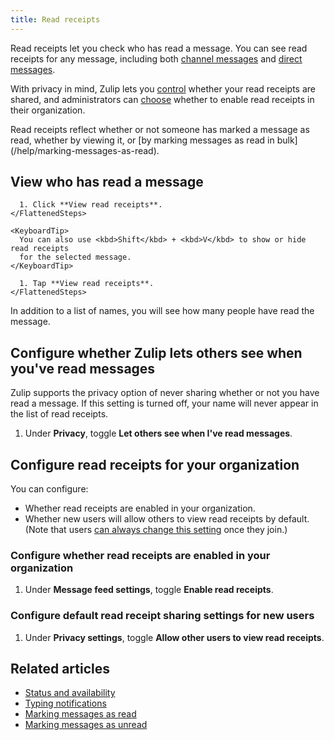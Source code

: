 ```yaml
---
title: Read receipts
---
```





Read receipts let you check who has read a message. You can see read receipts
for any message, including both [channel messages](/help/introduction-to-channels)
and [direct messages](/help/direct-messages).

With privacy in mind, Zulip lets you [control][configure-personal-read-receipts]
whether your read receipts are shared, and administrators can
[choose][configure-organization-read-receipts] whether to enable read receipts in
their organization.

<ZulipTip>
  Read receipts reflect whether or not someone has marked a message as read,
  whether by viewing it, or [by marking messages as read in
  bulk](/help/marking-messages-as-read).
</ZulipTip>

## View who has read a message

<Tabs>
  <TabItem label="Desktop/Web">
    <FlattenedSteps>
      <MessageActionsMenu />

      1. Click **View read receipts**.
    </FlattenedSteps>

    <KeyboardTip>
      You can also use <kbd>Shift</kbd> + <kbd>V</kbd> to show or hide read receipts
      for the selected message.
    </KeyboardTip>
  </TabItem>

  <TabItem label="Mobile">
    <FlattenedSteps>
      <MessageLongPressMenu />

      1. Tap **View read receipts**.
    </FlattenedSteps>
  </TabItem>
</Tabs>

<ZulipTip>
  In addition to a list of names, you will see how many people have read
  the message.
</ZulipTip>

## Configure whether Zulip lets others see when you've read messages

Zulip supports the privacy option of never sharing whether or not you have read
a message. If this setting is turned off, your name will never appear in the
list of read receipts.

<FlattenedSteps>
  <NavigationSteps target="settings/account-and-privacy" />

  1. Under **Privacy**, toggle **Let others see when I've read messages**.
</FlattenedSteps>

## Configure read receipts for your organization

<AdminOnly />

You can configure:

* Whether read receipts are enabled in your organization.
* Whether new users will allow others to view read receipts by default. (Note
  that users [can always change this setting][configure-personal-read-receipts]
  once they join.)

### Configure whether read receipts are enabled in your organization

<FlattenedSteps>
  <NavigationSteps target="settings/organization-settings" />

  1. Under **Message feed settings**, toggle **Enable read receipts**.

  <SaveChanges />
</FlattenedSteps>

### Configure default read receipt sharing settings for new users

<FlattenedSteps>
  <NavigationSteps target="settings/default-user-settings" />

  1. Under **Privacy settings**, toggle **Allow other users to view read receipts**.
</FlattenedSteps>

## Related articles

* [Status and availability](/help/status-and-availability)
* [Typing notifications](/help/typing-notifications)
* [Marking messages as read](/help/marking-messages-as-read)
* [Marking messages as unread](/help/marking-messages-as-unread)

[configure-personal-read-receipts]: /help/read-receipts#configure-whether-zulip-lets-others-see-when-youve-read-messages

[configure-organization-read-receipts]: /help/read-receipts#configure-whether-read-receipts-are-enabled-in-your-organization
